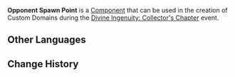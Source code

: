 {{Component Infobox
|id          = 3019
|image       = Item Opponent Spawn Point.png
|load        = 16
|event       = Divine Ingenuity: Collector's Chapter
|description = Artificed opponents will appear here.
|placement   = Placeable Only on Ground
|category    = Mechanisms
|size        = 5 × 5 × 3
}}
'''Opponent Spawn Point''' is a [[Component]] that can be used in the creation of Custom Domains during the [[Divine Ingenuity/2023-06-08|Divine Ingenuity: Collector's Chapter]] event.

==Other Languages==
{{Other Languages|default_hidden=1
|en      = Opponent Spawn Point
|zhs     = 敌人拟现点
|zhs_rm  = Dírén Nǐxiàn Diǎn
|zht     = 敵人擬現點
|zht_rm  = Dírén Nǐxiàn Diǎn
|ja      = 敵出現地点
|ja_rm   = Teki Shutsugen Chiten
|ko      = 적 출현점
|es      = Punto de aparición de enemigos
|fr      = Point d'apparition d'ennemis
|ru      = Место появления противников
|th      = จุดเกิดศัตรู
|th_rm   = 
|vi      = Điểm Xuất Hiện Kẻ Địch
|de      = Gegner-Austrittsstelle
|id      = Titik Kemunculan Musuh
|pt      = Ponto de Aparição dos Inimigos
|tr      = Düşman Doğuş Noktası
|it      = Punto di comparsa degli avversari
}}

==Change History==
{{Change History|3.7}}